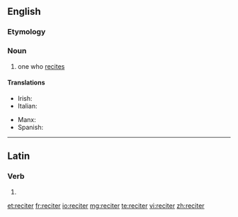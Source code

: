 {{also|réciter}}
==English==

===Etymology===
{{suffix|recite|er}}

===Noun===
{{en-noun}}

# one who [[recite]]s

====Translations====
{{trans-top|one who recites}}
* Irish: {{t|ga|aithriseoir|m}}
* Italian: {{qualifier|of poetry}} {{t|it|declamatore|m}}
{{trans-mid}}
* Manx: {{t|gv|aaloayreyder|m}}
* Spanish: {{qualifier|of poetry}} {{t|es|rapsoda|m|f}}
{{trans-bottom}}

----

==Latin==

===Verb===
{{la-verb-form|reciter}}

# {{conjugation of|recito|recitō|1|s|pres|pass|sub|lang=la}}{{la-conj-form-gloss|recito|1|s|pres|pass|sub}}

[[et:reciter]]
[[fr:reciter]]
[[io:reciter]]
[[mg:reciter]]
[[te:reciter]]
[[vi:reciter]]
[[zh:reciter]]